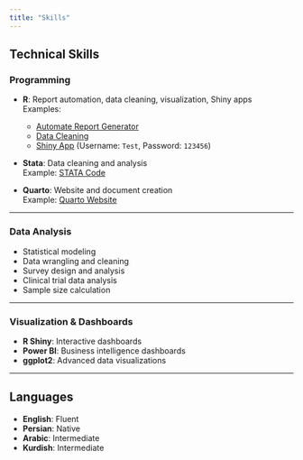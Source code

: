 ```yaml
---
title: "Skills"
---
```


## Technical Skills

### Programming
- **R**: Report automation, data cleaning, visualization, Shiny apps  
  Examples:  
  - [Automate Report Generator](https://github.com/nahmadi69/Automate-report-generator.git)  
  - [Data Cleaning](https://github.com/nahmadi69/Data-Cleaning.git)  
  - [Shiny App](https://naser-ahmadi.shinyapps.io/Test-report) (Username: `Test`, Password: `123456`)  

- **Stata**: Data cleaning and analysis  
  Example: [STATA Code](https://github.com/nahmadi69/Stata-code.git)  

- **Quarto**: Website and document creation  
  Example: [Quarto Website](https://github.com/nahmadi69/My-CV.git)  

---

### Data Analysis
- Statistical modeling  
- Data wrangling and cleaning  
- Survey design and analysis  
- Clinical trial data analysis  
- Sample size calculation  

---

### Visualization & Dashboards
- **R Shiny**: Interactive dashboards  
- **Power BI**: Business intelligence dashboards  
- **ggplot2**: Advanced data visualizations  

---

## Languages
- **English**: Fluent  
- **Persian**: Native  
- **Arabic**: Intermediate  
- **Kurdish**: Intermediate  
